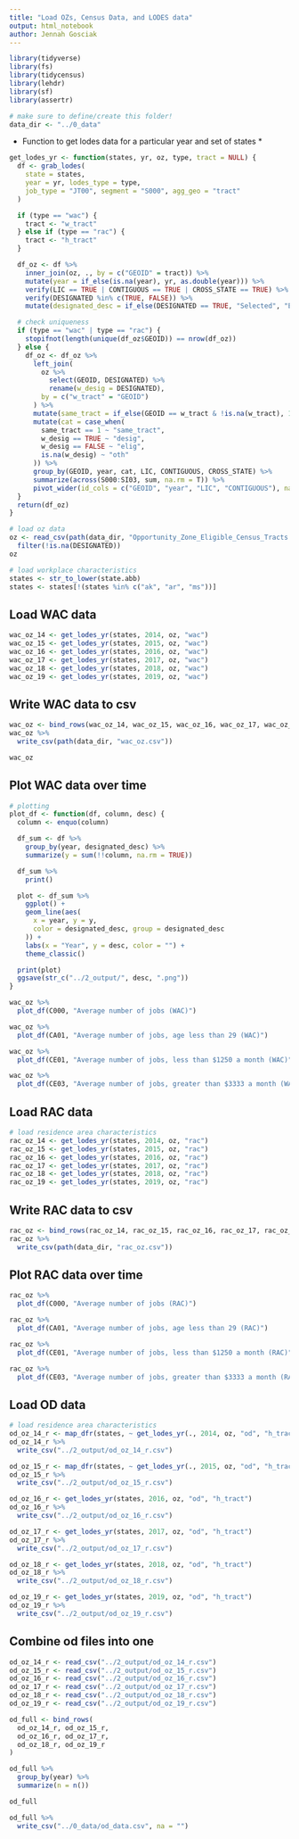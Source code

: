 ```yaml
---
title: "Load OZs, Census Data, and LODES data"
output: html_notebook
author: Jennah Gosciak
---
```


```r
library(tidyverse)
library(fs)
library(tidycensus)
library(lehdr)
library(sf)
library(assertr)

# make sure to define/create this folder!
data_dir <- "../0_data"
```

* Function to get lodes data for a particular year and set of states *

```r
get_lodes_yr <- function(states, yr, oz, type, tract = NULL) {
  df <- grab_lodes(
    state = states,
    year = yr, lodes_type = type,
    job_type = "JT00", segment = "S000", agg_geo = "tract"
  )

  if (type == "wac") {
    tract <- "w_tract"
  } else if (type == "rac") {
    tract <- "h_tract"
  }

  df_oz <- df %>%
    inner_join(oz, ., by = c("GEOID" = tract)) %>%
    mutate(year = if_else(is.na(year), yr, as.double(year))) %>%
    verify(LIC == TRUE | CONTIGUOUS == TRUE | CROSS_STATE == TRUE) %>%
    verify(DESIGNATED %in% c(TRUE, FALSE)) %>%
    mutate(designated_desc = if_else(DESIGNATED == TRUE, "Selected", "Eligible"))

  # check uniqueness
  if (type == "wac" | type == "rac") {
    stopifnot(length(unique(df_oz$GEOID)) == nrow(df_oz))
  } else {
    df_oz <- df_oz %>%
      left_join(
        oz %>%
          select(GEOID, DESIGNATED) %>%
          rename(w_desig = DESIGNATED),
        by = c("w_tract" = "GEOID")
      ) %>%
      mutate(same_tract = if_else(GEOID == w_tract & !is.na(w_tract), 1, 0)) %>%
      mutate(cat = case_when(
        same_tract == 1 ~ "same_tract",
        w_desig == TRUE ~ "desig",
        w_desig == FALSE ~ "elig",
        is.na(w_desig) ~ "oth"
      )) %>%
      group_by(GEOID, year, cat, LIC, CONTIGUOUS, CROSS_STATE) %>%
      summarize(across(S000:SI03, sum, na.rm = T)) %>%
      pivot_wider(id_cols = c("GEOID", "year", "LIC", "CONTIGUOUS"), names_from = "cat", values_from = c(S000:SI03))
  }
  return(df_oz)
}
```

```r
# load oz data
oz <- read_csv(path(data_dir, "Opportunity_Zone_Eligible_Census_Tracts.csv")) %>%
  filter(!is.na(DESIGNATED))
oz
```


```r
# load workplace characteristics
states <- str_to_lower(state.abb)
states <- states[!(states %in% c("ak", "ar", "ms"))]
```

## Load WAC data
```r
wac_oz_14 <- get_lodes_yr(states, 2014, oz, "wac")
wac_oz_15 <- get_lodes_yr(states, 2015, oz, "wac")
wac_oz_16 <- get_lodes_yr(states, 2016, oz, "wac")
wac_oz_17 <- get_lodes_yr(states, 2017, oz, "wac")
wac_oz_18 <- get_lodes_yr(states, 2018, oz, "wac")
wac_oz_19 <- get_lodes_yr(states, 2019, oz, "wac")
```

## Write WAC data to csv
```r
wac_oz <- bind_rows(wac_oz_14, wac_oz_15, wac_oz_16, wac_oz_17, wac_oz_18, wac_oz_19)
wac_oz %>%
  write_csv(path(data_dir, "wac_oz.csv"))

wac_oz
```

## Plot WAC data over time

```r
# plotting
plot_df <- function(df, column, desc) {
  column <- enquo(column)

  df_sum <- df %>%
    group_by(year, designated_desc) %>%
    summarize(y = sum(!!column, na.rm = TRUE))

  df_sum %>%
    print()

  plot <- df_sum %>%
    ggplot() +
    geom_line(aes(
      x = year, y = y,
      color = designated_desc, group = designated_desc
    )) +
    labs(x = "Year", y = desc, color = "") +
    theme_classic()

  print(plot)
  ggsave(str_c("../2_output/", desc, ".png"))
}

wac_oz %>%
  plot_df(C000, "Average number of jobs (WAC)")

wac_oz %>%
  plot_df(CA01, "Average number of jobs, age less than 29 (WAC)")

wac_oz %>%
  plot_df(CE01, "Average number of jobs, less than $1250 a month (WAC)")

wac_oz %>%
  plot_df(CE03, "Average number of jobs, greater than $3333 a month (WAC)")
```

## Load RAC data

```r
# load residence area characteristics
rac_oz_14 <- get_lodes_yr(states, 2014, oz, "rac")
rac_oz_15 <- get_lodes_yr(states, 2015, oz, "rac")
rac_oz_16 <- get_lodes_yr(states, 2016, oz, "rac")
rac_oz_17 <- get_lodes_yr(states, 2017, oz, "rac")
rac_oz_18 <- get_lodes_yr(states, 2018, oz, "rac")
rac_oz_19 <- get_lodes_yr(states, 2019, oz, "rac")
```

## Write RAC data to csv
```r
rac_oz <- bind_rows(rac_oz_14, rac_oz_15, rac_oz_16, rac_oz_17, rac_oz_18, rac_oz_19)
rac_oz %>%
  write_csv(path(data_dir, "rac_oz.csv"))
```

## Plot RAC data over time
```r
rac_oz %>%
  plot_df(C000, "Average number of jobs (RAC)")

rac_oz %>%
  plot_df(CA01, "Average number of jobs, age less than 29 (RAC)")

rac_oz %>%
  plot_df(CE01, "Average number of jobs, less than $1250 a month (RAC)")

rac_oz %>%
  plot_df(CE03, "Average number of jobs, greater than $3333 a month (RAC)")
```

## Load OD data
```r
# load residence area characteristics
od_oz_14_r <- map_dfr(states, ~ get_lodes_yr(., 2014, oz, "od", "h_tract"))
od_oz_14_r %>%
  write_csv("../2_output/od_oz_14_r.csv")

od_oz_15_r <- map_dfr(states, ~ get_lodes_yr(., 2015, oz, "od", "h_tract"))
od_oz_15_r %>%
  write_csv("../2_output/od_oz_15_r.csv")

od_oz_16_r <- get_lodes_yr(states, 2016, oz, "od", "h_tract")
od_oz_16_r %>%
  write_csv("../2_output/od_oz_16_r.csv")

od_oz_17_r <- get_lodes_yr(states, 2017, oz, "od", "h_tract")
od_oz_17_r %>%
  write_csv("../2_output/od_oz_17_r.csv")

od_oz_18_r <- get_lodes_yr(states, 2018, oz, "od", "h_tract")
od_oz_18_r %>%
  write_csv("../2_output/od_oz_18_r.csv")

od_oz_19_r <- get_lodes_yr(states, 2019, oz, "od", "h_tract")
od_oz_19_r %>%
  write_csv("../2_output/od_oz_19_r.csv")
```

## Combine od files into one

```r
od_oz_14_r <- read_csv("../2_output/od_oz_14_r.csv")
od_oz_15_r <- read_csv("../2_output/od_oz_15_r.csv")
od_oz_16_r <- read_csv("../2_output/od_oz_16_r.csv")
od_oz_17_r <- read_csv("../2_output/od_oz_17_r.csv")
od_oz_18_r <- read_csv("../2_output/od_oz_18_r.csv")
od_oz_19_r <- read_csv("../2_output/od_oz_19_r.csv")

od_full <- bind_rows(
  od_oz_14_r, od_oz_15_r,
  od_oz_16_r, od_oz_17_r,
  od_oz_18_r, od_oz_19_r
)

od_full %>%
  group_by(year) %>%
  summarize(n = n())

od_full

od_full %>%
  write_csv("../0_data/od_data.csv", na = "")
```








